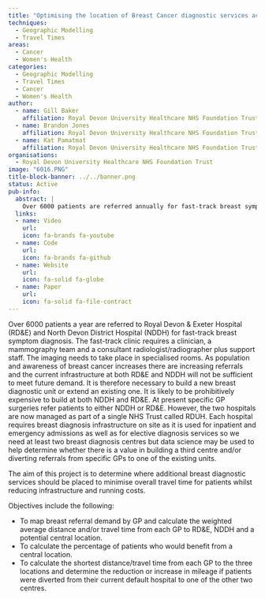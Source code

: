 ```yaml
---
title: "Optimising the location of Breast Cancer diagnostic services across Devon"
techniques:
  - Geographic Modelling
  - Travel Times
areas:
  - Cancer
  - Women's Health
categories:
  - Geographic Modelling
  - Travel Times
  - Cancer
  - Women's Health
author:
  - name: Gill Baker
    affiliation: Royal Devon University Healthcare NHS Foundation Trust
  - name: Brandon Jones
    affiliation: Royal Devon University Healthcare NHS Foundation Trust
  - name: Kat Pamatmat
    affiliation: Royal Devon University Healthcare NHS Foundation Trust
organisations:
  - Royal Devon University Healthcare NHS Foundation Trust
image: "6016.PNG"
title-block-banner: ../../banner.png
status: Active
pub-info:
  abstract: |
    Over 6000 patients are referred annually for fast-track breast symptom diagnosis at RD&E and NDDH. Increasing referrals and limited infrastructure necessitate building or extending diagnostic units. The project aims to determine optimal locations for additional services to minimize patient travel time and reduce costs, using data science to map demand and calculate travel distances and benefits.
  links:
  - name: Video
    url:
    icon: fa-brands fa-youtube
  - name: Code
    url:
    icon: fa-brands fa-github
  - name: Website
    url:
    icon: fa-solid fa-globe
  - name: Paper
    url:
    icon: fa-solid fa-file-contract
---
```


Over 6000 patients a year are referred to Royal Devon & Exeter Hospital (RD&E) and North Devon District Hospital (NDDH) for fast-track breast symptom diagnosis. The fast-track clinic requires a clinician, a mammography team and a consultant radiologist/radiographer plus support staff. The imaging needs to take place in specialised rooms. As population and awareness of breast cancer increases there are increasing referrals and the current infrastructure at both RD&E and NDDH will not be sufficient to meet future demand. It is therefore necessary to build a new breast diagnostic unit or extend an existing one. It is likely to be prohibitively expensive to build at both NDDH and RD&E. At present specific GP surgeries refer patients to either NDDH or RD&E. However, the two hospitals are now managed as part of a single NHS Trust called RDUH. Each hospital requires breast diagnosis infrastructure on site as it is used for inpatient and emergency admissions as well as for elective diagnosis services so we need at least two breast diagnosis centres but data science may be used to help determine whether there is a value in building a third centre and/or diverting referrals from specific GPs to one of the existing units.

The aim of this project is to determine where additional breast diagnostic services should be placed to minimise overall travel time for patients whilst reducing infrastructure and running costs.

Objectives include the following:

- To map breast referral demand by GP and calculate the weighted average distance and/or travel time from each GP to RD&E, NDDH and a potential central location.
- To calculate the percentage of patients who would benefit from a central location.
- To calculate the shortest distance/travel time from each GP to the three locations and determine the reduction or increase in mileage if patients were diverted from their current default hospital to one of the other two centres.
